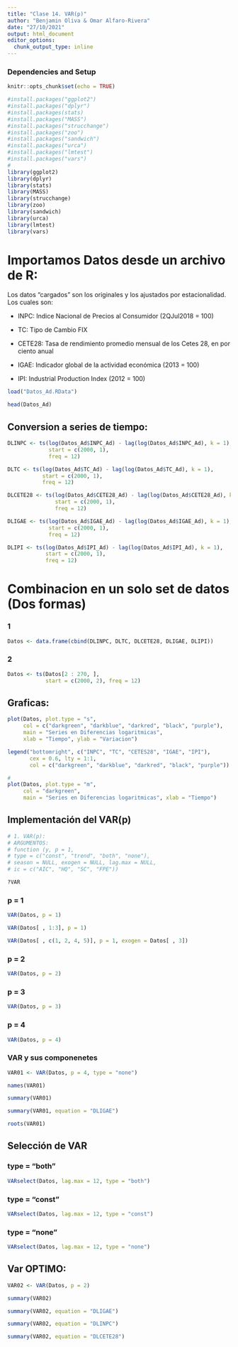 ```yaml
---
title: "Clase 14. VAR(p)"
author: "Benjamin Oliva & Omar Alfaro-Rivera"
date: "27/10/2021"
output: html_document
editor_options: 
  chunk_output_type: inline
---
```


### Dependencies and Setup
```r
knitr::opts_chunk$set(echo = TRUE)

#install.packages("ggplot2")
#install.packages("dplyr")
#install.packages(stats)
#install.packages("MASS")
#install.packages("strucchange")
#install.packages("zoo")
#install.packages("sandwich")
#install.packages("urca")
#install.packages("lmtest")
#install.packages("vars")
# 
library(ggplot2)
library(dplyr)
library(stats)
library(MASS)
library(strucchange)
library(zoo)
library(sandwich)
library(urca)
library(lmtest)
library(vars)

```

# Importamos Datos desde un archivo de R:

Los datos "cargados" son los originales y los ajustados por estacionalidad. Los cuales son:

* INPC: Indice Nacional de Precios al Consumidor (2QJul2018 = 100)

* TC: Tipo de Cambio FIX 

* CETE28: Tasa de rendimiento promedio mensual de los Cetes 28, en por ciento anual

* IGAE: Indicador global de la actividad económica (2013 = 100)

* IPI: Industrial Production Index (2012 = 100)

```r

load("Datos_Ad.RData")

head(Datos_Ad)

```

## Conversion a series de tiempo:

```r

DLINPC <- ts(log(Datos_Ad$INPC_Ad) - lag(log(Datos_Ad$INPC_Ad), k = 1), 
             start = c(2000, 1), 
             freq = 12)

DLTC <- ts(log(Datos_Ad$TC_Ad) - lag(log(Datos_Ad$TC_Ad), k = 1), 
           start = c(2000, 1), 
           freq = 12)

DLCETE28 <- ts(log(Datos_Ad$CETE28_Ad) - lag(log(Datos_Ad$CETE28_Ad), k = 1), 
               start = c(2000, 1), 
               freq = 12)

DLIGAE <- ts(log(Datos_Ad$IGAE_Ad) - lag(log(Datos_Ad$IGAE_Ad), k = 1), 
             start = c(2000, 1), 
             freq = 12)

DLIPI <- ts(log(Datos_Ad$IPI_Ad) - lag(log(Datos_Ad$IPI_Ad), k = 1), 
            start = c(2000, 1), 
            freq = 12)

```

# Combinacion en un solo set de datos (Dos formas)

### 1
```r

Datos <- data.frame(cbind(DLINPC, DLTC, DLCETE28, DLIGAE, DLIPI))

```

### 2
```r

Datos <- ts(Datos[2 : 270, ], 
            start = c(2000, 2), freq = 12)
```

## Graficas:

```r

plot(Datos, plot.type = "s", 
     col = c("darkgreen", "darkblue", "darkred", "black", "purple"), 
     main = "Series en Diferencias logaritmicas", 
     xlab = "Tiempo", ylab = "Variacion")

legend("bottomright", c("INPC", "TC", "CETES28", "IGAE", "IPI"),
       cex = 0.6, lty = 1:1, 
       col = c("darkgreen", "darkblue", "darkred", "black", "purple"))

#
plot(Datos, plot.type = "m", 
     col = "darkgreen", 
     main = "Series en Diferencias logaritmicas", xlab = "Tiempo")

```

## Implementación del VAR(p)

```r

# 1. VAR(p):
# ARGUMENTOS: 
# function (y, p = 1, 
# type = c("const", "trend", "both", "none"), 
# season = NULL, exogen = NULL, lag.max = NULL, 
# ic = c("AIC", "HQ", "SC", "FPE"))

?VAR
```

### p = 1
```r

VAR(Datos, p = 1)

```

```r

VAR(Datos[ , 1:3], p = 1)

```

```r

VAR(Datos[ , c(1, 2, 4, 5)], p = 1, exogen = Datos[ , 3])

```

### p = 2
```r

VAR(Datos, p = 2)

```

### p = 3
```r

VAR(Datos, p = 3)

```

### p = 4
```r

VAR(Datos, p = 4)

```

### VAR y sus componenetes
```r

VAR01 <- VAR(Datos, p = 4, type = "none")

names(VAR01)

```

```r

summary(VAR01)

```

```r

summary(VAR01, equation = "DLIGAE")

```

```r

roots(VAR01)

```

## Selección de VAR

### type = "both"
```r

VARselect(Datos, lag.max = 12, type = "both")

```

### type = "const"
```r

VARselect(Datos, lag.max = 12, type = "const")

```

### type = "none"
```r

VARselect(Datos, lag.max = 12, type = "none")

```

## Var OPTIMO:

```r

VAR02 <- VAR(Datos, p = 2)

summary(VAR02)

```

```r

summary(VAR02, equation = "DLIGAE")

```

```r

summary(VAR02, equation = "DLINPC")

```

```r

summary(VAR02, equation = "DLCETE28")

```
